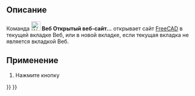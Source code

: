 <languages/>

{{Docnav/ru
|[[Web_BrowserSetURL/ru|Установить URL-адрес]]
|[[Web_BrowserBack/ru|Предыдущая страница]]
|[[Web_Workbench/ru|Веб]]
|IconL=Web_BrowserSetURL.svg
|IconR=Web_BrowserBack.svg
|IconC=Workbench_Web.svg
}}

{{GuiCommand/ru
|Name=Web OpenWebsite
|Name/ru=Web OpenWebsite
|MenuLocation=
|Workbenches=[[Web_Workbench/ru|Веб]], [[Start_Workbench|Старт]]
|SeeAlso=[[Web_BrowserSetURL/ru|Веб Установить URL-адрес]]
}}

<span id="Description"></span>
== Описание == 

Команда [[Image:Web_OpenWebsite.svg|24px]] '''Веб Открытый веб-сайт...''' открывает сайт [https://freecad.org FreeCAD] в текущей вкладке Веб, или в новой вкладке, если текущая вкладка не является вкладкой Веб.

<span id="Usage"></span>
== Применение ==

# Нажмите кнопку {{Button|[[Image:Web_OpenWebsite.svg|16px]] [[Web_OpenWebsite/ru|Открыть веб-сайт...]]}}


{{Docnav/ru
|[[Web_BrowserSetURL/ru|Установить URL-адрес]]
|[[Web_BrowserBack/ru|Предыдущая страница]]
|[[Web_Workbench/ru|Веб]]
|IconL=Web_BrowserSetURL.svg
|IconR=Web_BrowserBack.svg
|IconC=Workbench_Web.svg
}}

{{Web Tools navi{{#translation:}}}}
{{Userdocnavi{{#translation:}}}}